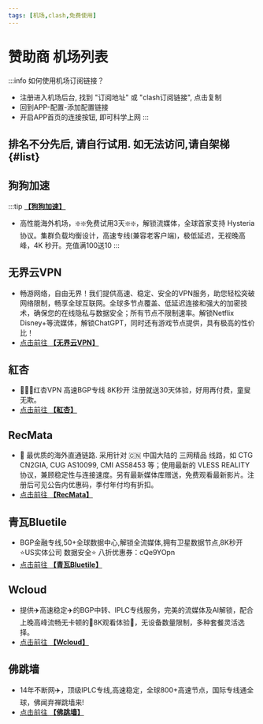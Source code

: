 ```yaml
---
tags: [机场,clash,免费使用]
---
```


# 赞助商 机场列表

:::info 如何使用机场订阅链接？
- 注册进入机场后台, 找到 "订阅地址" 或 "clash订阅链接", 点击复制
- 回到APP-配置-添加配置链接
- 开启APP首页的连接按钮, 即可科学上网
:::


## 排名不分先后, 请自行试用. 如无法访问,请自架梯 {#list}


<CountdownRedirect seconds={30} href="/newuser" title="新人礼 领取免流" />


<!-- ISP1 START -->

## 狗狗加速
:::tip [**【狗狗加速】**](https://1.x31415926.top/redir?i=3eb)

- 高性能海外机场，❇️❇️免费试用3天❇️❇️，解锁流媒体，全球首家支持 Hysteria 协议。集群负载均衡设计，高速专线(兼容老客户端)，极低延迟，无视晚高峰，4K 秒开。充值满100送10
:::

<!-- ISP1 END -->



<GoogleAd12 />


<!-- ISP2 START -->

## 无界云VPN
- 畅游网络，自由无界！我们提供高速、稳定、安全的VPN服务，助您轻松突破网络限制，畅享全球互联网。全球多节点覆盖、低延迟连接和强大的加密技术，确保您的在线隐私与数据安全；所有节点不限制速率。解锁Netflix Disney+等流媒体，解锁ChatGPT，同时还有游戏节点提供，具有极高的性价比！
- [点击前往 **【无界云VPN】**](https://1.x31415926.top/redir?i=427)


## 紅杏
- 🎉🎉🎉红杏VPN  高速BGP专线 8K秒开 注册就送30天体验，好用再付费，童叟无欺。
- [点击前往 **【紅杏】**](https://1.x31415926.top/redir?i=3fb)


## RecMata
- 🔗 最优质的海外直通链路. 采用针对 🇨🇳 中国大陆的 三网精品 线路，如 CTG CN2GIA,  CUG AS10099, CMI AS58453 等；使用最新的  VLESS REALITY 协议，兼顾稳定性与连接速度。另有最新媒体库赠送，免费观看最新影片。注册后可见公告内优惠码，季付年付均有折扣。
- [点击前往 **【RecMata】**](https://1.x31415926.top/redir?i=428)


## 青瓦Bluetile
- BGP金融专线,50+全球数据中心,解锁全流媒体,拥有卫星数据节点,8K秒开 ⭐US实体公司 数据安全⭐ 八折优惠券：cQe9YOpn
- [点击前往 **【青瓦Bluetile】**](https://1.x31415926.top/redir?i=421)


## Wcloud
- 提供✈️高速稳定✈️的BGP中转、IPLC专线服务，完美的流媒体及AI解锁，配合上晚高峰流畅无卡顿的🏰8K观看体验🏰，无设备数量限制，多种套餐灵活选择。
- [点击前往 **【Wcloud】**](https://1.x31415926.top/redir?i=424)


## 佛跳墙
- 14年不断网✈️，顶级IPLC专线,高速稳定，全球800+高速节点，国际专线通全球，佛闻弃禅跳墙来!
- [点击前往 **【佛跳墙】**](https://1.x31415926.top/redir?i=3fc)


<!-- ISP2 END -->


<GoogleAd13 />
